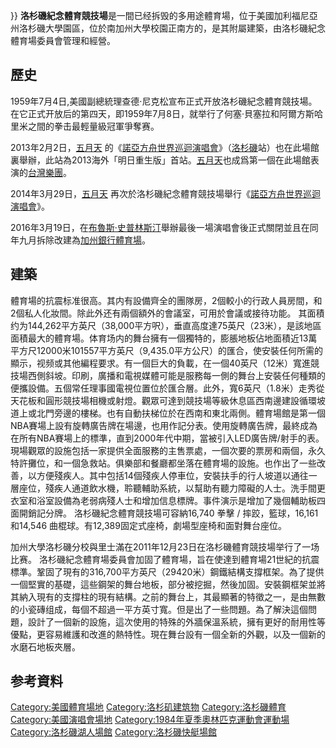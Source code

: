 {{multiple issues|
{{copyedit}}{{RoughTranslation}}{{ proofreader needed }}
}}
{{noteTA
|1=zh-hans:体育馆;zh-hant:體育競技場;
}}
{{NOT|洛杉磯紀念體育場}}
{{Infobox stadium
| stadium_name        = 洛杉磯紀念體育競技場
| image               = [[Image:Los_angeles_memorial_sports_arena3.jpg|250px]]
| location            = 3939 S. Figueroa街的洛杉磯，加利福尼亞州 90037
| coordinates         = {{coord|34|0|47|N|118|17|4|W|type:landmark|display=inline,title}}
| broke_ground        = 1958年4月7日
| opened              =1959年7月4日
| closed               = 2016年3月19日
| demolished              = 2016年9月
| owner               = 美國加利福尼亞州<br>洛杉磯市<br>洛杉磯縣
| operator            = [[美國南加州大學|美國南加州大學]]
| construction_cost   = 850萬[[美元|美元]]
| architect           = {{tsl|en|Welton Becket|韋爾頓·貝克特}}
| structural engineer = Brandow and Johnson<ref>[http://www.columbia.edu/cu/gsapp/BT/DOMES/TIMELN/la_mem/la_mem.html L.A. Memorial Sports Arena]. Columbia.edu. Retrieved on 2013-09-06.</ref>
| general_contractor  = LE迪克森公司<ref>[http://basketball.ballparks.com/NBA/LosAngelesClippers/index.htm Los Angeles Sports Arena]. Basketball.ballparks.com. Retrieved on 2013-09-06.</ref>
| tenants             = {{tsl|en|USC Trojans men's basketball||USC特洛伊籃球}} (NCAA) (1959–2006)<br>{{tsl|en|UCLA Bruins men's basketball||加州大學洛杉磯分校熊籃球}} ([[國家大學體育協會|NCAA]]) (1959–1965, 2011-2012)<br>[[洛杉磯湖人|洛杉磯湖人]] ([[國家籃球協會|NBA]]) (1960–1967)<br>[[洛杉磯國王|洛杉磯國王]] ([[國家冰球聯盟|NHL]]) (1967)<br>[[Los_Angeles_Stars|Los Angeles Stars]] ([[American_Basketball_Association|ABA]]) (1968–1970)<br>[[Los_Angeles_Aztecs|Los Angeles Aztecs]] ([[North_American_Soccer_League_(1968–84)|NASL]]) (1980–81)<br>[[Los_Angeles_Sharks|Los Angeles Sharks]] ([[World_Hockey_Association|WHA]]) (1972-1974)<br>[[洛杉矶快船|洛杉磯快船隊]] (NBA) (1984–1999)<br>[[洛杉矶快船|洛杉磯眼鏡蛇]] ({{tsl|en|Arena Football League||AFL}}) (1988)<br>{{tsl|en|Los Angeles Temptation||洛杉磯洛杉磯誘惑}} ([[辣妹美式足球聯盟|LFL]]) (2009–2011)
| seating_capacity    = [[籃球|籃球]]: 16,161<br>[[冰球|冰球]]: 14,546<br>[[拳擊|拳擊]]/[[角力|角力]]: 16,740
}}
'''洛杉磯紀念體育競技場'''是一間已经拆毁的多用途體育場，位于美國加利福尼亞州洛杉磯大學園區，位於南加州大學校園正南方的，是其附屬建築，由洛杉磯紀念體育場委員會管理和經營。

==歷史==
1959年7月4日,美國副總統理查德·尼克松宣布正式开放洛杉磯紀念體育競技場。在它正式开放后的第四天，即1959年7月8日，就举行了何塞·貝塞拉和阿爾方斯哈里米之間的拳击最輕量級冠軍爭奪赛。

2013年2月2日，[[五月天|五月天]] 的《[[五月天諾亞方舟世界巡迴演唱會|諾亞方舟世界巡迴演唱會]]》（[[洛杉磯|洛杉磯]]站）也在此場館裏舉辦，此站為2013海外「明日重生版」首站。[[五月天|五月天]]也成爲第一個在此場館表演的[[台灣|台灣]][[樂團|樂團]]。

2014年3月29日，[[五月天|五月天]] 再次於洛杉磯紀念體育競技場舉行《[[五月天諾亞方舟世界巡迴演唱會|諾亞方舟世界巡迴演唱會]]》。

2016年3月19日，在[[布魯斯·史普林斯汀|布魯斯·史普林斯汀]]舉辦最後一場演唱會後正式關閉並且在同年九月拆除改建為[[加州銀行體育場|加州銀行體育場]]。

==建築==
體育場的抗震标准很高。其内有設備齊全的團隊房，2個較小的行政人員房間，和2個私人化妝間。除此外还有兩個額外的會議室，可用於會議或接待功能。
其面積约为144,262平方英尺（38,000平方呎），垂直高度達75英尺（23米），是該地區面積最大的體育場。体育场内的舞台擁有一個獨特的，膨脹地板佔地面積近13萬平方尺12000米101557平方英尺（9,435.0平方公尺）的匯合，使安裝任何所需的顯示，视频或其他編程要求。有一個巨大的負載，在一個40英尺（12米）寬進競技場西側斜坡。印刷，廣播和電視媒體可能是服務每一側的舞台上安裝任何種類的便攜設備。五個常任理事國電視位置位於匯合層。此外，寬6英尺（1.8米）走秀從天花板和圓形競技場相機或射燈。觀眾可達到競技場等級休息區西南邊建設循環坡道上或北門旁邊的樓梯。也有自動扶梯位於在西南和東北兩側。體育場館是第一個NBA賽場上設有旋轉廣告牌在場邊，也用作記分表。使用旋轉廣告牌，最終成為在所有NBA賽場上的標準，直到2000年代中期，當被引入LED廣告牌/射手的表。
現場觀眾的設施包括一家提供全面服務的主售票處，一個次要的票房和兩個，永久特許攤位，和一個急救站。俱樂部和餐廳都坐落在體育場的設施。也作出了一些改善，以方便殘疾人。其中包括14個殘疾人停車位，安裝扶手的行人坡道以通往一層座位，殘疾人通道飲水機，聆聽輔助系統，以幫助有聽力障礙的人士。洗手間更衣室和浴室設備為老弱病殘人士和增加信息標牌。事件演示是增加了幾個輔助板四面開銷記分牌。
洛杉磯紀念體育競技場可容納16,740 拳擊 / 摔跤，籃球，16,161 和14,546 曲棍球。有12,389固定式座椅，劇場型座椅和面對舞台座位。

加州大學洛杉磯分校與里士滿在2011年12月23日在洛杉磯體育競技場举行了一场比赛。
洛杉磯紀念體育場委員會加固了體育場，旨在使達到體育場21世紀的抗震標準。鞏固了現有的316,700平方英尺（29420米）鋼鐵結構支撐框架。為了提供一個堅實的基礎，這些鋼架的舞台地板，部分被挖掘，然後加固。安裝鋼框架並將其納入現有的支撐柱的現有結構。之前的舞台上，其最顯著的特徵之一，是由無數的小瓷磚组成，每個不超過一平方英寸寬。但是出了一些問題。為了解決這個問題，設計了一個新的設施，這次使用的特殊的外牆保溫系統，擁有更好的耐用性等優點，更容易維護和改進的熱特性。現在舞台設有一個全新的外觀，以及一個新的水磨石地板夾層。

== 参考資料 ==
{{reflist}}

{{DEFAULTSORT:Los Angeles Memorial Sports Arena}}

{{portal bar|美國|建築|體育}}

[[Category:美國體育場地|Category:美國體育場地]]
[[Category:洛杉矶建筑物|Category:洛杉矶建筑物]]
[[Category:洛杉磯體育|Category:洛杉磯體育]]
[[Category:美國演唱會場地|Category:美國演唱會場地]]
[[Category:1984年夏季奧林匹克運動會運動場|Category:1984年夏季奧林匹克運動會運動場]]
[[Category:洛杉磯湖人場館|Category:洛杉磯湖人場館]]
[[Category:洛杉磯快艇場館|Category:洛杉磯快艇場館]]